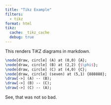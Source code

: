 ```yaml
---
title: "Tikz Example"
filters:
  - tikz
format: html
tikz:
  cache: _tikz_cache
  debug: true
---
```


This renders TiKZ diagrams in markdown.


```.tikz
\node[draw, circle] (A) at (0,0) {A};
\node[draw, circle] (B) at (2,2) {$\phi$};
\node[draw, circle] (C) at (4,0) {C};
\node[draw, circle] (seven) at (5,1) {888888};
\draw[->] (A) -- (B);
\draw[->] (B) -- (C);
\draw[->] (C) -- (A);
```

See, that was not so bad.